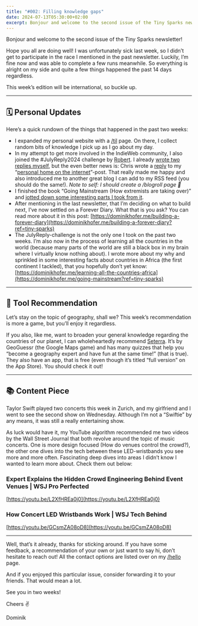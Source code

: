 ```yaml
---
title: "#002: Filling knowledge gaps"
date: 2024-07-13T05:30:00+02:00
excerpt: Bonjour and welcome to the second issue of the Tiny Sparks newsletter!
---
```


Bonjour and welcome to the second issue of the Tiny Sparks newsletter!

Hope you all are doing well! I was unfortunately sick last week, so I didn’t get to participate in the race I mentioned in the past newsletter. Luckily, I’m fine now and was able to complete a few runs meanwhile. So everything is alright on my side and quite a few things happened the past 14 days regardless.

This week’s edition will be international, so buckle up.

---

## 🗓️ Personal Updates

Here’s a quick rundown of the things that happened in the past two weeks:

- I expanded my personal website with a [/til](https://dominikhofer.me/til?ref=tiny-sparks) page. On there, I collect random bits of knowledge I pick up as I go about my day.
- In my attempt to get more involved in the IndieWeb community, I also joined the #JulyReply2024 challenge by [Robert](https://birming.com/july-reply-blog/?%3Fref=tiny-sparks). I already [wrote two replies myself](https://dominikhofer.me/july-reply-2024?ref=tiny-sparks), but the even better news is: Chris wrote a [reply](https://thoughts.uncountable.uk/re-my-personal-home-on-the-internet/?ref=tiny-sparks) to my “[personal home on the internet](https://dominikhofer.me/personal-internet-home?ref=tiny-sparks)”-post. That really made me happy and also introduced me to another great blog I can add to my RSS feed (you should do the same!).
  _Note to self: I should create a /blogroll page 🤔_
- I finished the book “Going Mainstream (How extremists are taking over)” and [jotted down some interesting parts I took from it](https://dominikhofer.me/going-mainstream?ref=tiny-sparks).
- After mentioning in the last newsletter, that I’m deciding on what to build next, I’ve now settled on a Forever Diary. What that is you ask? You can read more about it in this post: [https://dominikhofer.me/building-a-forever-diary](https://dominikhofer.me/building-a-forever-diary?ref=tiny-sparks)
- The JulyReply-challenge is not the only one I took on the past two weeks. I’m also now in the process of learning all the countries in the world (because many parts of the world are still a black box in my brain where I virtually know nothing about). I wrote more about my why and sprinkled in some interesting facts about countries in Africa (the first continent I tackled), that you hopefully don’t yet know: [https://dominikhofer.me/learning-all-the-countries-africa](https://dominikhofer.me/going-mainstream?ref=tiny-sparks)

---

## 🔮 Tool Recommendation

Let’s stay on the topic of geography, shall we? This week’s recommendation is more a game, but you’ll enjoy it regardless.

If you also, like me, want to broaden your general knowledge regarding the countries of our planet, I can wholeheartedly recommend [Seterra](https://www.geoguessr.com/quiz/seterra?ref=tiny-sparks). It’s by GeoGuessr (the Google Maps game) and has many quizzes that help you “become a geography expert and have fun at the same time!” (that is true). They also have an app, that is free (even though it’s titled “full version” on the App Store). You should check it out!

---

## 📚 Content Piece

Taylor Swift played two concerts this week in Zurich, and my girlfriend and I went to see the second show on Wednesday. Although I’m not a “Swiftie” by any means, it was still a really entertaining show.

As luck would have it, my YouTube algorithm recommended me two videos by the Wall Street Journal that both revolve around the topic of music concerts. One is more design focused (How do venues control the crowd?), the other one dives into the tech between these LED-wristbands you see more and more often. Fascinating deep dives into areas I didn’t know I wanted to learn more about. Check them out below:

### Expert Explains the Hidden Crowd Engineering Behind Event Venues | WSJ Pro Perfected

[https://youtu.be/L2XfHREa0j0](https://youtu.be/L2XfHREa0j0)

### How Concert LED Wristbands Work | WSJ Tech Behind

[https://youtu.be/GCsmZA08oD8](https://youtu.be/GCsmZA08oD8)

---

Well, that’s it already, thanks for sticking around. If you have some feedback, a recommendation of your own or just want to say hi, don’t hesitate to reach out! All the contact options are listed over on my [/hello](https://dominikhofer.me/hello?ref=tiny-sparks) page.

And if you enjoyed this particular issue, consider forwarding it to your friends. That would mean a lot.

See you in two weeks!

Cheers ✌️

Dominik
